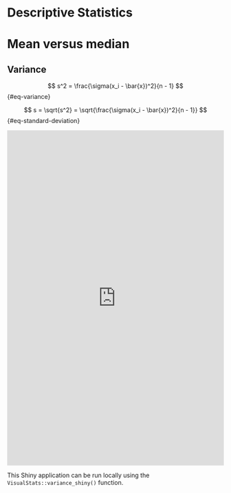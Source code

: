 # Descriptive Statistics

# Mean versus median



## Variance {#sec-variance}

$$ s^2 = \frac{\sigma(x_i - \bar{x})^2}{n - 1} $$ {#eq-variance}


$$ s = \sqrt{s^2} = \sqrt{\frac{\sigma(x_i - \bar{x})^2}{n - 1}} $$ {#eq-standard-deviation}


```{=html}
 <iframe id="example1" src="https://r.bryer.org/shiny/variance/" style="border: none; width: 100%; height: 780px" frameborder="0"></iframe>
```


::: {.content-visible when-format="pdf"}

:::

This Shiny application can be run locally using the `VisualStats::variance_shiny()` function.
